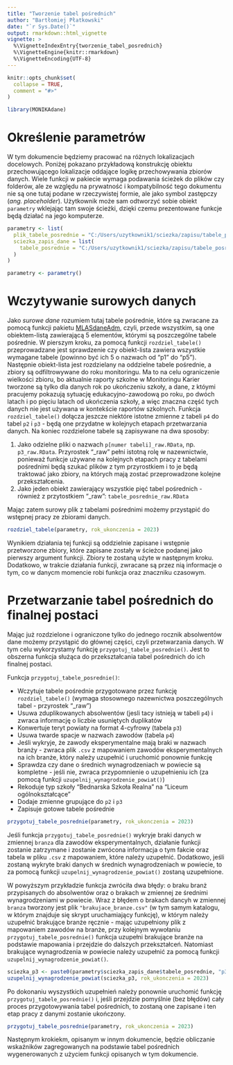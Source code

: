```yaml
---
title: "Tworzenie tabel pośrednich"
author: "Bartłomiej Płatkowski"
date: "`r Sys.Date()`"
output: rmarkdown::html_vignette
vignette: >
  %\VignetteIndexEntry{tworzenie_tabel_posrednich}
  %\VignetteEngine{knitr::rmarkdown}
  %\VignetteEncoding{UTF-8}
---
```


```r
knitr::opts_chunk$set(
  collapse = TRUE,
  comment = "#>"
)
```

```r
library(MONIKAdane)
```

# Określenie parametrów

W tym dokumencie będziemy pracować na różnych lokalizacjach docelowych. Poniżej pokazano przykładową konstrukcję obiektu przechowującego lokalizacje oddające logikę przechowywania zbiorów danych. Wiele funkcji w pakiecie wymaga podawania ścieżek do plików czy folderów, ale ze względu na prywatność i kompatybilność tego dokumentu nie są one tutaj podane w rzeczywistej formie, ale jako symbol zastępczy (*ang. placeholder*). Użytkownik może sam odtworzyć sobie obiekt `parametry` wklejając tam swoje ścieżki, dzięki czemu prezentowane funkcje będą działać na jego komputerze.

```r
parametry <- list(
  plik_tabele_posrednie = "C:/Users/uzytkownik1/sciezka/zapisu/tabele_posrednie/tabele_posrednie.RData", # ścieżka do pliku z surowymi tabelami pośrednimi
  sciezka_zapis_dane = list(
    tabele_posrednie = "C:/Users/uzytkownik1/sciezka/zapisu/tabele_posrednie" # ścieżka do folderu, w którym chcemy zapisać przetworzone tabele pośrednie
  )
)
```

```r
parametry <- parametry()
```

# Wczytywanie surowych danych

Jako *surowe dane* rozumiem tutaj tabele pośrednie, które są zwracane za pomocą funkcji pakietu [MLASdaneAdm](https://github.com/tzoltak/MLASdaneAdm), czyli, przede wszystkim, są one obiektem-listą zawierającą 5 elementów, którymi są poszczególne tabele pośrednie. W pierszym kroku, za pomocą funkcji `rozdziel_tabele()` przeprowadzane jest sprawdzenie czy obiekt-lista zawiera wszystkie wymagane tabele (powinno być ich 5 o nazwach od "p1" do "p5"). Następnie  obiekt-lista jest rozdzielany na oddzielne tabele pośrednie, a zbiory są odfiltrowywane do roku monitoringu. Ma to na celu ograniczenie wielkości zbioru, bo aktualnie raporty szkolne w Monitoringu Karier tworzone są tylko dla danych rok po ukończeniu szkoły, a dane, z któymi pracujemy pokazują sytuację edukacyjno-zawodową po roku, po dwóch latach i po pięciu latach od ukończenia szkoły, a więc znaczna część tych danych nie jest używana w kontekście raportów szkolnych. Funkcja `rozdziel_tabele()` dołącza jeszcze niektóre istotne zmienne z tabeli `p4` do tabel `p2` i `p3` - będą one przydatne w kolejnych etapach przetwarzania danych. Na koniec rozdzielone tabele są zapisywane na dwa sposoby:

1. Jako odzielne pliki o nazwach `p[numer tabeli]_raw.RData`, np. `p3_raw.RData`. Przyrostek "_raw" pełni istotną rolę w nazewnictwie, ponieważ funkcje używane na kolejnych etapach pracy z tabelami pośrednimi będą szukać plików z tym przyrostkiem i to je będą traktować jako zbiory, na których mają zostać przeprowadzone kolejne przekształcenia.
2. Jako jeden obiekt zawierający wszystkie pięć tabel pośrednich - również z przytostkiem "_raw": `tabele_posrednie_raw.RData`

Mając zatem surowy plik z tabelami pośrednimi możemy przystąpić do wstępnej pracy ze zbiorami danych.

```r
rozdziel_tabele(parametry, rok_ukonczenia = 2023)
```

Wynikiem działania tej funkcji są oddzielnie zapisane i wstępnie przetworzone zbiory, które zapisane zostały w ścieżce podanej jako pierwszy argument funkcji. Zbiory te zostaną użyte w następnym kroku. Dodatkowo, w trakcie działania funkcji, zwracane są przez nią informacje o tym, co w danycm momencie robi funkcja oraz znaczniku czasowym.

# Przetwarzanie tabel pośrednich do finalnej postaci

Mając już rozdzielone i ograniczone tylko do jednego rocznik absolwentów dane możemy przystąpić do głównej części, czyli przetwarzania danych. W tym celu wykorzystamy funkcję `przygotuj_tabele_posrednie()`. Jest to obszerna funkcja służąca do przekształcania tabel pośrednich do ich finalnej postaci.

Funkcja `przygotuj_tabele_posrednie()`:

- Wczytuje tabele pośrednie przygotowane przez funkcję `rozdziel_tabele()` (wymaga stosownego nazewnictwa poszczególnych tabel - przyrostek "_raw")
- Usuwa zduplikowanych absolwentów (jesli tacy istnieją w tabeli `p4`) i zwraca informację o liczbie usuniętych duplikatów
- Konwertuje teryt powiaty na format 4-cyfrowy (tabela `p3`)
- Usuwa twarde spacje w nazwach zawodów (tabela `p4`)
- Jeśli wykryje, że zawody eksperymentalne mają braki w nazwach branży - zwraca plik `.csv` z mapowaniem zawodów eksperymentalnych na ich branże, który należy uzupełnić i uruchomić ponownie funkcję
- Sprawdza czy dane o średnich wynagrodzeniach w powiecie są kompletne - jeśli nie, zwraca przypomnienie o uzupełnieniu ich (za pomocą funkcji `uzupelnij_wynagrodzenie_powiat()`)
- Rekoduje typ szkoły "Bednarska Szkoła Realna" na "Liceum ogólnokształcące"
- Dodaje zmienne grupujące do `p2` i `p3`
- Zapisuje gotowe tabele pośrednie

```r
przygotuj_tabele_posrednie(parametry, rok_ukonczenia = 2023)
```

Jeśli funkcja `przygotuj_tabele_posrednie()` wykryje braki danych w zmiennej `branza` dla zawodów eksperymentalnych, działanie funkcji zostanie zatrzymane i zostanie zwrócona informacja o tym fakcie oraz tabela w pliku `.csv` z mapowaniem, które należy uzupełnić. Dodatkowo, jeśli zostaną wykryte braki danych w średnich wynagrodzeniach w powiecie, to za pomocą funkcji `uzupelnij_wynagrodzenie_powiat()` zostaną uzupełnione.

W powyższym przykładzie funkcja zwróciła dwa błędy: o braku branż przypisanych do absolwentów oraz o brakach w zmiennej ze średnimi wynagrodzeniami w powiecie. Wraz z błędem o brakach dancyh w zmiennej `branza` tworzony jest plik `"brakujace_branze.csv"` (w tym samym katalogu, w którym znajduje się skrypt uruchamiający funkcję), w którym należy uzupełnić brakujące branże ręcznie - mając uzupełniony plik z mapowaniem zawodów na branże, przy kolejnym wywołaniu `przygotuj_tabele_posrednie()` funkcja uzupełni brakujące branże na podstawie mapowania i przejdzie do dalszych przekształceń. Natomiast brakujące wynagrodzenia w powiecie należy uzupełnić za pomocą funkcji `uzupelnij_wynagrodzenie_powiat()`.

```r
sciezka_p3 <- paste0(parametry$sciezka_zapis_dane$tabele_posrednie, "p3_raw.RData")
uzupelnij_wynagrodzenie_powiat(sciezka_p3, rok_ukonczenia = 2023)
```

Po dokonaniu wyszystkich uzupełnień należy ponownie uruchomić funkcję `przygotuj_tabele_posrednie()` i, jeśli przejdzie pomyślnie (bez błędów) cały proces przygotowywania tabel pośrednich, to zostaną one zapisane i ten etap pracy z danymi zostanie ukończony.

```r
przygotuj_tabele_posrednie(parametry, rok_ukonczenia = 2023)
```
Następnym krokiekm, opisanym w innym dokumencie, będzie obliczanie wskaźników zagregowanych na podstawie tabel pośrednich wygenerowanych z użyciem funkcji opisanych w tym dokumencie.
